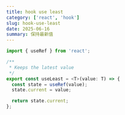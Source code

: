 ```yaml
---
title: hook use least
category: ['react', 'hook']
slug: hook-use-least
date: 2025-06-16
summary: 保持最新值
---
```


```ts
import { useRef } from 'react';

/**
 * Keeps the latest value
 */
export const useLeast = <T>(value: T) => {
  const state = useRef(value);
  state.current = value;

  return state.current;
};
```
